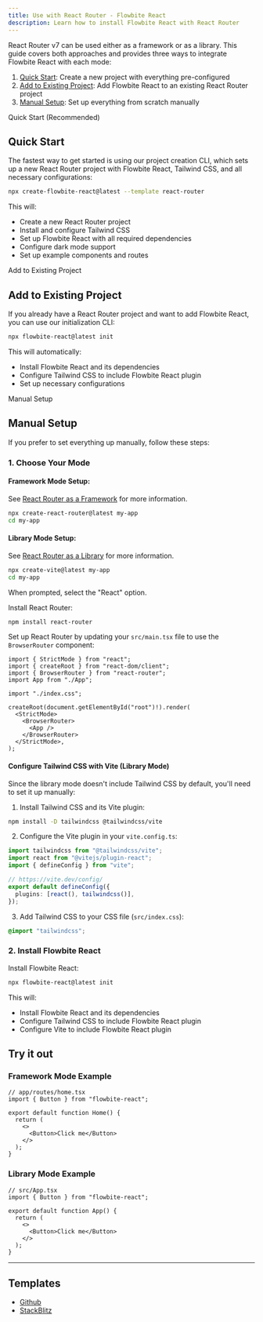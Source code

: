 ```yaml
---
title: Use with React Router - Flowbite React
description: Learn how to install Flowbite React with React Router
---
```


React Router v7 can be used either as a framework or as a library. This guide covers both approaches and provides three ways to integrate Flowbite React with each mode:

1. [Quick Start](#quick-start): Create a new project with everything pre-configured
2. [Add to Existing Project](#add-to-existing-project): Add Flowbite React to an existing React Router project
3. [Manual Setup](#manual-setup): Set up everything from scratch manually

<TextDivider>Quick Start (Recommended)</TextDivider>

## Quick Start

The fastest way to get started is using our project creation CLI, which sets up a new React Router project with Flowbite React, Tailwind CSS, and all necessary configurations:

```bash
npx create-flowbite-react@latest --template react-router
```

This will:

- Create a new React Router project
- Install and configure Tailwind CSS
- Set up Flowbite React with all required dependencies
- Configure dark mode support
- Set up example components and routes

<TextDivider>Add to Existing Project</TextDivider>

## Add to Existing Project

If you already have a React Router project and want to add Flowbite React, you can use our initialization CLI:

```bash
npx flowbite-react@latest init
```

This will automatically:

- Install Flowbite React and its dependencies
- Configure Tailwind CSS to include Flowbite React plugin
- Set up necessary configurations

<TextDivider>Manual Setup</TextDivider>

## Manual Setup

If you prefer to set everything up manually, follow these steps:

### 1. Choose Your Mode

#### Framework Mode Setup:

See [React Router as a Framework](https://reactrouter.com/home#react-router-as-a-framework) for more information.

```bash
npx create-react-router@latest my-app
cd my-app
```

#### Library Mode Setup:

See [React Router as a Library](https://reactrouter.com/home#react-router-as-a-library) for more information.

```bash
npx create-vite@latest my-app
cd my-app
```

When prompted, select the "React" option.

Install React Router:

```bash
npm install react-router
```

Set up React Router by updating your `src/main.tsx` file to use the `BrowserRouter` component:

```tsx {4, 10-12}
import { StrictMode } from "react";
import { createRoot } from "react-dom/client";
import { BrowserRouter } from "react-router";
import App from "./App";

import "./index.css";

createRoot(document.getElementById("root")!).render(
  <StrictMode>
    <BrowserRouter>
      <App />
    </BrowserRouter>
  </StrictMode>,
);
```

#### Configure Tailwind CSS with Vite (Library Mode)

Since the library mode doesn't include Tailwind CSS by default, you'll need to set it up manually:

1. Install Tailwind CSS and its Vite plugin:

```bash
npm install -D tailwindcss @tailwindcss/vite
```

2. Configure the Vite plugin in your `vite.config.ts`:

```ts {1,7}
import tailwindcss from "@tailwindcss/vite";
import react from "@vitejs/plugin-react";
import { defineConfig } from "vite";

// https://vite.dev/config/
export default defineConfig({
  plugins: [react(), tailwindcss()],
});
```

3. Add Tailwind CSS to your CSS file (`src/index.css`):

```css
@import "tailwindcss";
```

### 2. Install Flowbite React

Install Flowbite React:

```bash
npx flowbite-react@latest init
```

This will:

- Install Flowbite React and its dependencies
- Configure Tailwind CSS to include Flowbite React plugin
- Configure Vite to include Flowbite React plugin

## Try it out

### Framework Mode Example

```tsx
// app/routes/home.tsx
import { Button } from "flowbite-react";

export default function Home() {
  return (
    <>
      <Button>Click me</Button>
    </>
  );
}
```

### Library Mode Example

```tsx
// src/App.tsx
import { Button } from "flowbite-react";

export default function App() {
  return (
    <>
      <Button>Click me</Button>
    </>
  );
}
```

<hr />

## Templates

- [Github](https://github.com/themesberg/flowbite-react-template-react-router)
- [StackBlitz](https://stackblitz.com/edit/flowbite-react-template-react-router)
